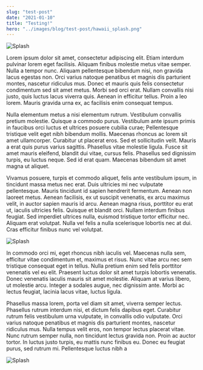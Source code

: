 ```yaml
---
slug: "test-post"
date: "2021-01-10"
title: "Testing!"
hero: "../images/blog/test-post/hawaii_splash.png"
---
```


![Splash](../images/blog/test-post/hawaii_splash.png)

Lorem ipsum dolor sit amet, consectetur adipiscing elit. Etiam interdum pulvinar lorem eget facilisis. Aliquam finibus molestie metus vitae semper. Nulla a tempor nunc. Aliquam pellentesque bibendum nisi, non gravida lacus egestas non. Orci varius natoque penatibus et magnis dis parturient montes, nascetur ridiculus mus. Donec et mauris quis felis consectetur condimentum sed sit amet metus. Morbi sed orci erat. Nullam convallis nisi justo, quis luctus lacus viverra quis. Aenean in efficitur tellus. Proin a leo lorem. Mauris gravida urna ex, ac facilisis enim consequat tempus.

Nulla elementum metus a nisi elementum rutrum. Vestibulum convallis pretium molestie. Quisque a commodo purus. Vestibulum ante ipsum primis in faucibus orci luctus et ultrices posuere cubilia curae; Pellentesque tristique velit eget nibh bibendum mollis. Maecenas rhoncus ac lorem sit amet ullamcorper. Curabitur ut placerat eros. Sed et sollicitudin velit. Mauris a erat quis purus varius sagittis. Phasellus vitae molestie ligula. Fusce sit amet mauris eleifend, blandit dui vitae, cursus felis. Phasellus sed dignissim turpis, eu luctus neque. Sed id erat quam. Maecenas bibendum sit amet magna ut aliquet.

Vivamus posuere, turpis et commodo aliquet, felis ante vestibulum ipsum, in tincidunt massa metus nec erat. Duis ultricies mi nec vulputate pellentesque. Mauris tincidunt id sapien hendrerit fermentum. Aenean non laoreet metus. Aenean facilisis, ex ut suscipit venenatis, ex arcu maximus velit, in auctor sapien mauris id arcu. Aenean magna risus, porttitor eu erat ut, iaculis ultricies felis. Quisque et blandit orci. Nullam interdum finibus feugiat. Sed imperdiet ultrices nulla, euismod tristique tortor efficitur nec. Aliquam erat volutpat. Nulla vel felis a nulla scelerisque lobortis nec at dui. Cras efficitur finibus nunc vel volutpat.

![Splash](../images/blog/test-post/hawaii_splash.png)

In commodo orci mi, eget rhoncus nibh iaculis vel. Maecenas nulla sem, efficitur vitae condimentum et, maximus et risus. Nunc vitae arcu nec sem tristique consequat eget in tellus. Nulla pretium enim sed felis porttitor venenatis vel eu elit. Praesent luctus dolor sit amet turpis lobortis venenatis. Donec venenatis iaculis mauris sit amet molestie. Aliquam at varius libero, ut molestie arcu. Integer a sodales augue, nec dignissim ante. Morbi ac lectus feugiat, lacinia lacus vitae, luctus ligula.

Phasellus massa lorem, porta vel diam sit amet, viverra semper lectus. Phasellus rutrum interdum nisi, et dictum felis dapibus eget. Curabitur rutrum felis vestibulum urna vulputate, in convallis odio vulputate. Orci varius natoque penatibus et magnis dis parturient montes, nascetur ridiculus mus. Nulla tempus velit eros, non tempor lectus placerat vitae. Nunc rutrum semper nulla, non tincidunt lectus gravida non. Proin ac auctor tortor. In luctus justo turpis, eu mattis nunc finibus eu. Donec eu feugiat purus, sed rutrum mi. Pellentesque luctus nibh a

![Splash](../images/blog/test-post/hawaii_splash.png)